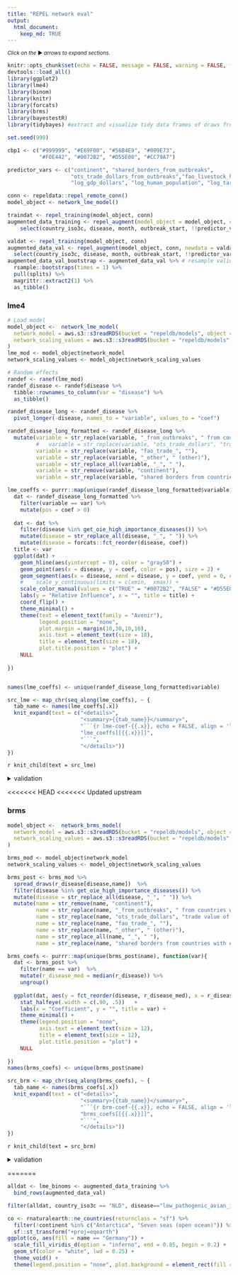 ```yaml
---
title: "REPEL network eval"
output: 
  html_document:
    keep_md: TRUE
---
```


<small>_Click on the_ ▶ _︎arrows to expand sections._</small>


```r

knitr::opts_chunk$set(echo = FALSE, message = FALSE, warning = FALSE, fig.width = 7, fig.height = 5)
devtools::load_all()
library(ggplot2)
library(lme4)
library(binom)
library(knitr)
library(forcats)
library(brms)
library(bayestestR)
library(tidybayes) #extract and visualize tidy data frames of draws from posterior distributions of model variables, fits, and predictions from brms::brm

set.seed(990)

cbp1 <- c("#999999", "#E69F00", "#56B4E9", "#009E73",
          "#F0E442", "#0072B2", "#D55E00", "#CC79A7")

predictor_vars <- c("continent", "shared_borders_from_outbreaks",
                    "ots_trade_dollars_from_outbreaks","fao_livestock_heads_from_outbreaks", "n_migratory_wildlife_from_outbreaks",
                    "log_gdp_dollars", "log_human_population", "log_target_taxa_population", "log_veterinarians")

conn <- repeldata::repel_remote_conn()
model_object <- network_lme_model()

traindat <- repel_training(model_object, conn)
augmented_data_training <- repel_augment(model_object = model_object, conn = conn, newdata = traindat) %>% 
    select(country_iso3c, disease, month, outbreak_start, !!predictor_vars)

valdat <- repel_training(model_object, conn) 
augmented_data_val <- repel_augment(model_object, conn, newdata = valdat) %>% 
  select(country_iso3c, disease, month, outbreak_start, !!predictor_vars)
augmented_data_val_bootstrap <- augmented_data_val %>% # resample validation
  rsample::bootstraps(times = 1) %>%
  pull(splits) %>%
  magrittr::extract2(1) %>%
  as_tibble()

```

### lme4
```r
# Load model
model_object <-  network_lme_model(
  network_model = aws.s3::s3readRDS(bucket = "repeldb/models", object = "lme_mod_network.rds"),
  network_scaling_values = aws.s3::s3readRDS(bucket = "repeldb/models", object = "network_scaling_values.rds")
)
lme_mod <- model_object$network_model
network_scaling_values <- model_object$network_scaling_values
```

```r
# Random effects
randef <- ranef(lme_mod)
randef_disease <- randef$disease %>%
  tibble::rownames_to_column(var = "disease") %>%
  as_tibble() 

randef_disease_long <- randef_disease %>%
  pivot_longer(-disease, names_to = "variable", values_to = "coef") 

randef_disease_long_formatted <- randef_disease_long %>% 
  mutate(variable = str_replace(variable, "_from_outbreaks", " from countries with existing outbreak"),
         #   variable = str_replace(variable, "ots_trade_dollars", "trade value of animal products"),
         variable = str_replace(variable, "fao_trade_", ""),
         variable = str_replace(variable, "_other", " (other)"),
         variable = str_replace_all(variable, "_", " "),
         variable = str_remove(variable, "continent"),
         variable = str_replace(variable, "shared borders from countries with existing outbreak", "shared borders with country with existing outbreak"))

lme_coeffs <- purrr::map(unique(randef_disease_long_formatted$variable), function(var){
  dat <- randef_disease_long_formatted %>%
    filter(variable == var) %>%
    mutate(pos = coef > 0)
  
  dat <- dat %>% 
    filter(disease %in% get_oie_high_importance_diseases()) %>% 
    mutate(disease = str_replace_all(disease, "_", " ")) %>% 
    mutate(disease = forcats::fct_reorder(disease, coef))
  title <- var
  ggplot(dat) +
    geom_hline(aes(yintercept = 0), color = "gray50") +
    geom_point(aes(x = disease, y = coef, color = pos), size = 2) +
    geom_segment(aes(x = disease, xend = disease, y = coef, yend = 0, color = pos)) +
    #    scale_y_continuous(limits = c(xmin,  xmax)) +
    scale_color_manual(values = c("TRUE" = "#0072B2", "FALSE" = "#D55E00")) +
    labs(y = "Relative Influence", x = "", title = title) +
    coord_flip() +
    theme_minimal() +
    theme(text = element_text(family = "Avenir"),
          legend.position = "none", 
          plot.margin = margin(10,30,10,10),
          axis.text = element_text(size = 18), 
          title = element_text(size = 18),
          plot.title.position = "plot") +
    NULL
  
})


names(lme_coeffs) <- unique(randef_disease_long_formatted$variable)

```


```r
src_lme <- map_chr(seq_along(lme_coeffs), ~ {
  tab_name <- names(lme_coeffs[.x])
  knit_expand(text = c("<details>",
                       "<summary>{{tab_name}}</summary>",
                       "```{r lme-coef-{{.x}}, echo = FALSE, align = 'left'}", 
                       "lme_coeffs[[{{.x}}]]",
                       "```",
                       "</details>"))
})

```

`r knit_child(text = src_lme)`

<details>
<summary>validation</summary>
```r
lme_predict <-  augmented_data_val_bootstrap %>%
  select(-month, -outbreak_start) %>%
  mutate(outbreak_start_predicted = repel_predict(model_object, .))

# simple prediction versus actual
# lme_predict %>%
#   mutate(outbreak_start_actual = as.numeric(outbreak_start)) %>%
#   ggplot(aes(x = outbreak_start_predicted, outbreak_start_actual)) +
#   geom_point()

# get predicted outbreak start probability by condition - break into groups by forecasted probability
lme_predict_compressed <- lme_predict %>%
<<<<<<< Updated upstream
  distinct() %>%
  drop_na(outbreak_start_predicted) %>% 
  rename(outbreak_start_predict_prob = outbreak_start_predicted) %>%
  mutate(outbreak_start_predict_prob_grp = cut_number(outbreak_start_predict_prob, n = 30)) %>%
  group_by(outbreak_start_predict_prob_grp) %>%
  mutate(outbreak_start_predict_prob_grp_median = median(outbreak_start_predict_prob)) %>%
=======
  # select(country_iso3c, disease, shared_borders_from_outbreaks, ots_trade_pc1_soy_corn,
  #        ots_trade_pc2_trunks_fish_leather, starts_with("fao"), outbreak_start_predicted) %>%
  distinct() %>% 
  rename(outbreak_start_predict_prob = outbreak_start_predicted) %>% 
  mutate(outbreak_start_predict_prob_grp = cut_number(outbreak_start_predict_prob, n = 25)) %>% 
  group_by(outbreak_start_predict_prob_grp) %>% 
  mutate(outbreak_start_predict_prob_grp_median = median(outbreak_start_predict_prob)) %>% 
>>>>>>> Stashed changes
  ungroup()

# confirm we get the same prediction when conditions are the same
lme_predict_compressed %>%
  group_by_at(vars(-outbreak_start_predict_prob)) %>%
  count() %>%
  ungroup()  %>%
  nrow() %>%
  assertthat::are_equal(. , nrow(lme_predict_compressed))

# to get actual probability, bring in data from full dataset that applies to the given conditions
lme_binoms <- augmented_data_training %>%
  bind_rows(augmented_data_val) %>%
  right_join(lme_predict_compressed) %>% # joins by condition - gets every actual instance of this condition from which to calculate actual probability
  drop_na() %>%  # dont include unknowns
  group_by(outbreak_start_predict_prob_grp) %>%
  group_split() %>%
  purrr::map_dfr(., function(tw){
    binom <-  binom.confint(x = sum(tw$outbreak_start), n=nrow(tw), methods = "wilson")
    tw %>%
      distinct(outbreak_start_predict_prob_grp, outbreak_start_predict_prob_grp_median) %>%
      mutate(outbreak_start_actual_prob = binom$mean, outbreak_start_actual_low = binom$lower, outbreak_start_actual_upper = binom$upper, count = nrow(tw))})

options(scipen = 999)
ggplot(lme_binoms, aes(x = outbreak_start_predict_prob_grp_median, y  = outbreak_start_actual_prob)) +
<<<<<<< Updated upstream
  geom_abline(color = "gray50") +
  geom_errorbar(aes(ymin = outbreak_start_actual_low, ymax = outbreak_start_actual_upper)) +
  geom_point(pch = 21,fill = "white") +
  scale_x_continuous(limits = c(0, max(lme_binoms$outbreak_start_actual_upper))) +
  scale_y_continuous(limits = c(0, max(lme_binoms$outbreak_start_actual_upper))) +
  labs(x = "Forecasted probability", y = "Actual probabilty",
       caption = paste("Forecasted probilities are binned into", n_distinct(lme_binoms$outbreak_start_predict_prob_grp_median), "groups by distribution density.\nActual probabilities are  binomial probabilities and confidence intervals for actual outbreaks occurring within the forecasted interval")) +
  theme_minimal() +
  theme(legend.position = "none",
        axis.text = element_text(size = 12),
        title = element_text(size = 12),
=======
  geom_abline(color = "pink") +
  geom_errorbar(aes(ymin = outbreak_start_actual_low, ymax = outbreak_start_actual_upper), width = 0.005, lwd = 0.75, alpha = 0.75) +
  geom_point(pch = 21,fill = "white", size = 3, stroke = 1) +
  coord_equal() +
  scale_x_sqrt(limits = c(0, max(lme_binoms$outbreak_start_actual_upper)), breaks = c(.001, 0.005, 0.01, 0.02, 0.035, 0.06, 0.08), labels = scales::label_percent(accuracy = 0.1)) +
  scale_y_sqrt(limits = c(0, max(lme_binoms$outbreak_start_actual_upper)), breaks = c(.001, 0.005, 0.01, 0.02, 0.035, 0.06, 0.08), labels = scales::label_percent(accuracy = 0.1)) +
  labs(x = "Forecasted probability", y = "Actual probability"
      # caption = paste("Forecasted probilities are binned into", n_distinct(lme_binoms$outbreak_start_predict_prob_grp_median), "groups by distribution density.\nActual probabilities are  binomial probabilities and confidence intervals for actual outbreaks occurring within the forecasted interval")
      ) +
  theme_minimal() +
  theme(text = element_text(family = "Avenir Medium"),
        legend.position = "none", 
        axis.text = element_text(size = 22), 
        axis.title = element_text(size = 22),
>>>>>>> Stashed changes
        plot.title.position = "plot",
        plot.caption = element_text(hjust = 0)) +
  NULL

```
</details>

<<<<<<< HEAD
<<<<<<< Updated upstream

### brms
```r
model_object <-  network_brms_model(
  network_model = aws.s3::s3readRDS(bucket = "repeldb/models", object = "brms_mod_network.rds"),
  network_scaling_values = aws.s3::s3readRDS(bucket = "repeldb/models", object = "network_scaling_values.rds")
)

brms_mod <- model_object$network_model
network_scaling_values <- model_object$network_scaling_values

brms_post <- brms_mod %>%
  spread_draws(r_disease[disease,name])  %>% 
  filter(disease %in% get_oie_high_importance_diseases()) %>% 
  mutate(disease = str_replace_all(disease, "_", " ")) %>% 
  mutate(name = str_remove(name, "continent"),
         name = str_replace(name, "_from_outbreaks", " from countries with existing outbreak"),
         name = str_replace(name, "ots_trade_dollars", "trade value of animal products"),
         name = str_replace(name, "fao_trade_", ""),
         name = str_replace(name, "_other", " (other)"),
         name = str_replace_all(name, "_", " "),
         name = str_replace(name, "shared borders from countries with existing outbreak", "shared borders with country with existing outbreak")) 
```


```r
brms_coefs <- purrr::map(unique(brms_post$name), function(var){
  dat <- brms_post %>%
    filter(name == var)  %>% 
    mutate(r_disease_med = median(r_disease)) %>% 
    ungroup()
  
  ggplot(dat, aes(y = fct_reorder(disease, r_disease_med), x = r_disease)) +
    stat_halfeye(.width = c(.90, .5))   +
    labs(x = "Coefficient", y = "", title = var) +
    theme_minimal() +
    theme(legend.position = "none", 
          axis.text = element_text(size = 12), 
          title = element_text(size = 12),
          plot.title.position = "plot") +
    NULL
  
})
names(brms_coefs) <- unique(brms_post$name)
```

```r
src_brm <- map_chr(seq_along(brms_coefs), ~ {
  tab_name <- names(brms_coefs[.x])
  knit_expand(text = c("<details>",
                       "<summary>{{tab_name}}</summary>",
                       "```{r brm-coef-{{.x}}, echo = FALSE, align = 'left'}", 
                       "brms_coefs[[{{.x}}]]",
                       "```",
                       "</details>"))
})
```
`r knit_child(text = src_brm)`


<details>
<summary>validation</summary>
```r

brms_predict <- repel_predict(model_object, augmented_data_val_bootstrap)
vroom::vroom_write(brms_predict, here::here("tmp/network_validation_brms_predict.csv.gz"))

brms_predict_compressed <- vroom::vroom(here::here("tmp/network_validation_brms_predict.csv.gz"))  %>% 
  janitor::clean_names() %>% 
  bind_cols(augmented_data_val_bootstrap) %>% 
  distinct() %>%
  drop_na(estimate) %>% 
  rename(outbreak_start_predict_prob = estimate) %>% 
  mutate(outbreak_start_predict_prob_grp = cut_number(outbreak_start_predict_prob, n = 30)) %>% 
  group_by(outbreak_start_predict_prob_grp) %>% 
  mutate(outbreak_start_predict_prob_grp_median = median(outbreak_start_predict_prob)) %>% 
  ungroup() %>% 
  select(-month, -outbreak_start)

options(scipen = 999)

# to get actual probability, bring in data from full dataset that applies to the given conditions
brms_binoms <- augmented_data_training %>%
  bind_rows(augmented_data_val) %>%
  right_join(brms_predict_compressed) %>% # joins by condition - gets every actual instance of this condition from which to calculate actual probability
  drop_na() %>%  # dont include unknowns
  distinct() %>% 
  group_by(outbreak_start_predict_prob_grp) %>%
  group_split() %>%
  purrr::map_dfr(., function(tw){
    binom <-  binom.confint(x = sum(tw$outbreak_start), n=nrow(tw), methods = "wilson")
    tw %>%
      distinct(outbreak_start_predict_prob_grp, outbreak_start_predict_prob_grp_median) %>%
      mutate(outbreak_start_actual_prob = binom$mean, outbreak_start_actual_low = binom$lower, outbreak_start_actual_upper = binom$upper)})

ggplot(brms_binoms, aes(x = outbreak_start_predict_prob_grp_median, y  = outbreak_start_actual_prob)) +
  geom_abline(color = "gray50") +
  geom_errorbar(aes(ymin = outbreak_start_actual_low, ymax = outbreak_start_actual_upper), width = 0) +
  geom_point(pch = 21,fill = "white") +
  scale_x_continuous(limits = c(0, max(brms_binoms$outbreak_start_actual_upper))) +
  scale_y_continuous(limits = c(0, max(brms_binoms$outbreak_start_actual_upper))) +
  labs(x = "Forecasted probability", y = "Actual probabilty",
       caption = paste("Forecasted probilities are binned into", n_distinct(brms_binoms$outbreak_start_predict_prob_grp_median), "groups by distribution density.\nActual probabilities are  binomial probabilities and confidence intervals for actual outbreaks occurring within the forecasted interval")) +
  theme_minimal() +
  theme(legend.position = "none",
        axis.text = element_text(size = 12),
        title = element_text(size = 12),
        plot.title.position = "plot",
        plot.caption = element_text(hjust = 0)) +
  NULL
```
</details>
=======
```r
alldat <- lme_binoms <- augmented_data_training %>%
  bind_rows(augmented_data_val)

filter(alldat, country_iso3c == "NLD", disease=="low_pathogenic_avian_influenza", month == as.Date("2016-06-01"))

co <- rnaturalearth::ne_countries(returnclass = "sf") %>% 
  filter(!continent %in% c("Antarctica", "Seven seas (open ocean)")) %>% 
  sf::st_transform("+proj=eqearth")
ggplot(co, aes(fill = name == "Germany")) +
  scale_fill_viridis_d(option = "inferno", end = 0.85, begin = 0.2) +
  geom_sf(color = "white", lwd = 0.25) +
  theme_void() +
  theme(legend.position = "none", plot.background = element_rect(fill = "black"))
```

